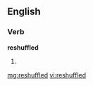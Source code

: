 ==English==

===Verb===
'''reshuffled'''

# {{past of|[[reshuffle]]}}

[[mg:reshuffled]]
[[vi:reshuffled]]